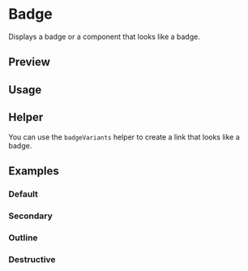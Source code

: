 

<Meta of={BadgeStories} />

# Badge

Displays a badge or a component that looks like a badge.

## Preview

<Canvas of={BadgeStories.Default} />

<Controls />

## Usage



<Source code={importCode} language='ts' dark />
<Source code={usageCode} language='tsx' dark />

## Helper

You can use the `badgeVariants` helper to create a link that looks like a badge.



<Source code={helperImport} language='ts' dark />
<Source code={helperUsage} language='tsx' dark />

## Examples

### Default

<Canvas of={BadgeStories.Default} />

### Secondary

<Canvas of={BadgeStories.Secondary} />

### Outline

<Canvas of={BadgeStories.Outline} />

### Destructive

<Canvas of={BadgeStories.Destructive} />
